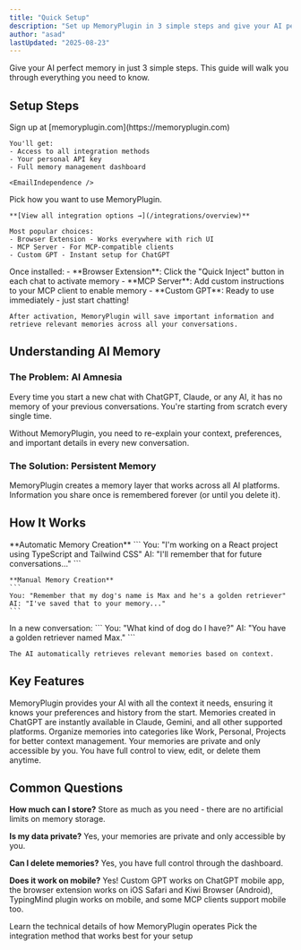 ```yaml
---
title: "Quick Setup"
description: "Set up MemoryPlugin in 3 simple steps and give your AI perfect memory"
author: "asad"
lastUpdated: "2025-08-23"
---
```



<ArticleInfo author="asad" lastUpdated="2025-08-23" />

Give your AI perfect memory in just 3 simple steps. This guide will walk you through everything you need to know.

## Setup Steps

<Steps>
  <Step title="Create Your Account">
    Sign up at [memoryplugin.com](https://memoryplugin.com)
    
    You'll get:
    - Access to all integration methods
    - Your personal API key
    - Full memory management dashboard

    <EmailIndependence />
  </Step>
  
  <Step title="Choose Your Integration">
    Pick how you want to use MemoryPlugin.
    
    **[View all integration options →](/integrations/overview)**
    
    Most popular choices:
    - Browser Extension - Works everywhere with rich UI
    - MCP Server - For MCP-compatible clients
    - Custom GPT - Instant setup for ChatGPT
  </Step>
  
  <Step title="Start Using Memory">
    Once installed:
    - **Browser Extension**: Click the "Quick Inject" button in each chat to activate memory
    - **MCP Server**: Add custom instructions to your MCP client to enable memory
    - **Custom GPT**: Ready to use immediately - just start chatting!
    
    After activation, MemoryPlugin will save important information and retrieve relevant memories across all your conversations.
  </Step>
</Steps>

## Understanding AI Memory

### The Problem: AI Amnesia

Every time you start a new chat with ChatGPT, Claude, or any AI, it has no memory of your previous conversations. You're starting from scratch every single time.

<Warning>
Without MemoryPlugin, you need to re-explain your context, preferences, and important details in every new conversation.
</Warning>

### The Solution: Persistent Memory

MemoryPlugin creates a memory layer that works across all AI platforms. Information you share once is remembered forever (or until you delete it).

## How It Works

<Tabs>
  <Tab title="Storing Memories">
    **Automatic Memory Creation**
    ```
    You: "I'm working on a React project using TypeScript and Tailwind CSS"
    AI: "I'll remember that for future conversations..."
    ```
    
    **Manual Memory Creation**
    ```
    You: "Remember that my dog's name is Max and he's a golden retriever"
    AI: "I've saved that to your memory..."
    ```
  </Tab>
  
  <Tab title="Using Memories">
    In a new conversation:
    ```
    You: "What kind of dog do I have?"
    AI: "You have a golden retriever named Max."
    ```
    
    The AI automatically retrieves relevant memories based on context.
  </Tab>
</Tabs>

## Key Features

<AccordionGroup>
  <Accordion title="Complete Context" icon="brain">
    MemoryPlugin provides your AI with all the context it needs, ensuring it knows your preferences and history from the start.
  </Accordion>
  
  <Accordion title="Cross-Platform Sync" icon="arrows-rotate">
    Memories created in ChatGPT are instantly available in Claude, Gemini, and all other supported platforms.
  </Accordion>
  
  <Accordion title="Memory Buckets" icon="folder">
    Organize memories into categories like Work, Personal, Projects for better context management.
  </Accordion>
  
  <Accordion title="Privacy First" icon="lock">
    Your memories are private and only accessible by you. You have full control to view, edit, or delete them anytime.
  </Accordion>
</AccordionGroup>

## Common Questions

**How much can I store?**
Store as much as you need - there are no artificial limits on memory storage.

**Is my data private?**
Yes, your memories are private and only accessible by you.

**Can I delete memories?**
Yes, you have full control through the dashboard.

**Does it work on mobile?**
Yes! Custom GPT works on ChatGPT mobile app, the browser extension works on iOS Safari and Kiwi Browser (Android), TypingMind plugin works on mobile, and some MCP clients support mobile too.

<CardGroup cols={2}>
  <Card
    title="Understand How It Works"
    icon="gear"
    href="/getting-started/how-it-works"
  >
    Learn the technical details of how MemoryPlugin operates
  </Card>
  <Card
    title="Choose Integration"
    icon="plug"
    href="/integrations/mcp-server"
  >
    Pick the integration method that works best for your setup
  </Card>
</CardGroup>
